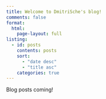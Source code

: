 ```yaml
---
title: Welcome to DmitriSche's blog!
comments: false
format: 
  html:
    page-layout: full
listing: 
  - id: posts
    contents: posts
    sort: 
      - "date desc"
      - "title asc"
    categories: true
---
```


Blog posts coming!